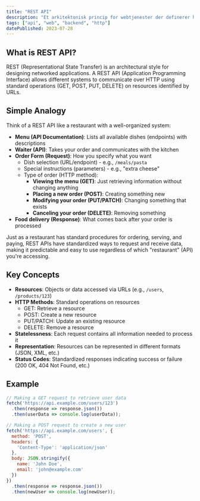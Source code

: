 ```yaml
---
title: "REST API"
description: "Et arkitektonisk princip for webtjenester der definerer hvordan systemer kan kommunikere via HTTP med standardiserede operationer."
tags: ["api", "web", "backend", "http"]
datePublished: 2023-07-28
---
```


## What is REST API?

REST (Representational State Transfer) is an architectural style for designing networked applications. A REST API (Application Programming Interface) allows different systems to communicate over HTTP using standard operations (GET, POST, PUT, DELETE) on resources identified by URLs.

## Simple Analogy

Think of a REST API like a restaurant with a well-organized system:

- **Menu (API Documentation)**: Lists all available dishes (endpoints) with descriptions
- **Waiter (API)**: Takes your order and communicates with the kitchen
- **Order Form (Request)**: How you specify what you want
  - Dish selection (URL/endpoint) - e.g., `/meals/pasta`
  - Special instructions (parameters) - e.g., "extra cheese"
  - Type of order (HTTP method):
    - **Viewing the menu (GET)**: Just retrieving information without changing anything
    - **Placing a new order (POST)**: Creating something new
    - **Modifying your order (PUT/PATCH)**: Changing something that exists
    - **Canceling your order (DELETE)**: Removing something
- **Food delivery (Response)**: What comes back after your order is processed

Just as a restaurant has standard procedures for ordering, serving, and paying, REST APIs have standardized ways to request and receive data, making it predictable and easy to use regardless of which "restaurant" (API) you're accessing.

## Key Concepts

- **Resources**: Objects or data accessed via URLs (e.g., `/users`, `/products/123`)
- **HTTP Methods**: Standard operations on resources
  - GET: Retrieve a resource
  - POST: Create a new resource
  - PUT/PATCH: Update an existing resource
  - DELETE: Remove a resource
- **Statelessness**: Each request contains all information needed to process it
- **Representation**: Resources can be represented in different formats (JSON, XML, etc.)
- **Status Codes**: Standardized responses indicating success or failure (200 OK, 404 Not Found, etc.)

## Example

```javascript
// Making a GET request to retrieve user data
fetch('https://api.example.com/users/123')
  .then(response => response.json())
  .then(userData => console.log(userData));

// Making a POST request to create a new user
fetch('https://api.example.com/users', {
  method: 'POST',
  headers: {
    'Content-Type': 'application/json'
  },
  body: JSON.stringify({
    name: 'John Doe',
    email: 'john@example.com'
  })
})
  .then(response => response.json())
  .then(newUser => console.log(newUser));
``` 